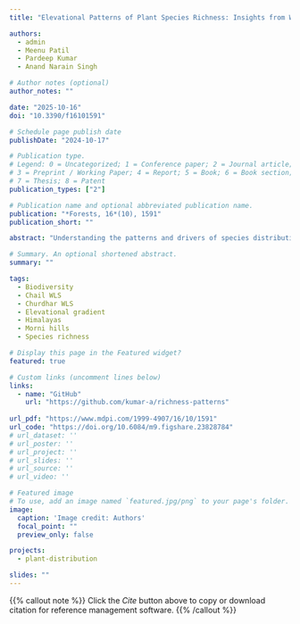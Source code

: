 ```yaml
---
title: "Elevational Patterns of Plant Species Richness: Insights from Western Himalayas"

authors:
  - admin
  - Meenu Patil
  - Pardeep Kumar
  - Anand Narain Singh

# Author notes (optional)
author_notes: ""

date: "2025-10-16"
doi: "10.3390/f16101591"

# Schedule page publish date
publishDate: "2024-10-17"

# Publication type.
# Legend: 0 = Uncategorized; 1 = Conference paper; 2 = Journal article;
# 3 = Preprint / Working Paper; 4 = Report; 5 = Book; 6 = Book section;
# 7 = Thesis; 8 = Patent
publication_types: ["2"]

# Publication name and optional abbreviated publication name.
publication: "*Forests, 16*(10), 1591"
publication_short: ""

abstract: "Understanding the patterns and drivers of species distribution has remained a central theme for biogeographical, conservation, and ecological research. This study aims to investigate the elevational patterns of plant species richness and compare the observed species richness with the predictions of the mid-domain effect (MDE) null model. By combining information from field observations and the published literature, we compiled a comprehensive database of the elevational distribution of plant species for three protected areas in the Western Himalayas. We used generalised linear model (GLM) and null model simulations to explore the elevational patterns of plant species richness. Our study revealed simple linear to complex non-linear patterns depending on the location and range of the elevational gradient. While non-linear unimodal patterns were common, a linear decreasing pattern was also observed. The observed species richness showed consistent deviations from the predictions of the mid-domain effect null model, suggesting that factors beyond the range constraints shape species richness patterns. These observations indicate that richness patterns are not solely generated by random processes, rather climatic gradients, ecological interactions, and topographic heterogeneity can shape these patterns. Understanding these factors can aid in predicting and managing the impacts of ongoing environmental changes on Himalayan biodiversity."

# Summary. An optional shortened abstract.
summary: ""

tags:
  - Biodiversity
  - Chail WLS
  - Churdhar WLS
  - Elevational gradient
  - Himalayas
  - Morni hills
  - Species richness

# Display this page in the Featured widget?
featured: true

# Custom links (uncomment lines below)
links:
  - name: "GitHub"
    url: "https://github.com/kumar-a/richness-patterns"
    
url_pdf: "https://www.mdpi.com/1999-4907/16/10/1591"
url_code: "https://doi.org/10.6084/m9.figshare.23828784"
# url_dataset: ''
# url_poster: ''
# url_project: ''
# url_slides: ''
# url_source: ''
# url_video: ''

# Featured image
# To use, add an image named `featured.jpg/png` to your page's folder. 
image:
  caption: 'Image credit: Authors' 
  focal_point: ""
  preview_only: false

projects:
  - plant-distribution

slides: ""
---
```

  
{{% callout note %}}
Click the *Cite* button above to copy or download citation for reference management software.
{{% /callout %}}
